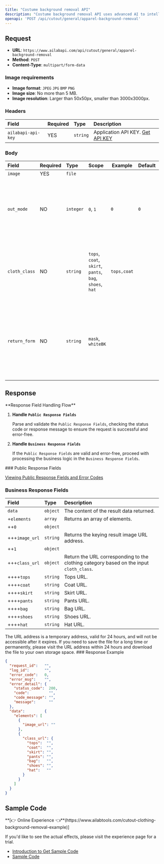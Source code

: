 ```yaml
---
title: "Costume background removal API"
description: "Costume background removal API uses advanced AI to intelligently detect and isolate clothing items, erasing backgrounds to highlight garment details effortlessly. Ideal for e-commerce and display."
openapi: 'POST /api/cutout/general/apparel-background-removal'
---
```


## Request

- **URL**: `https://www.ailabapi.com/api/cutout/general/apparel-background-removal`
- **Method**: `POST`
- **Content-Type**: `multipart/form-data`

### Image requirements

- **Image format**: `JPEG` `JPG` `BMP` `PNG`
- **Image size**: No more than 5 MB.
- **Image resolution**: Larger than 50x50px, smaller than 3000x3000px.

### Headers

| Field              | Required | Type     | Description                                        |
|:-------------------|:---------|:---------|:---------------------------------------------------|
| `ailabapi-api-key` | YES      | `string` | Application API KEY. [Get API KEY](/doc/get-api-key) |

### Body

| Field         | Required | Type      | Scope                                                                                                            | Example     | Default | Description                                                                                                                                                                                                                                                           |
|:--------------|:---------|:----------|:-----------------------------------------------------------------------------------------------------------------|-------------|---------|:----------------------------------------------------------------------------------------------------------------------------------------------------------------------------------------------------------------------------------------------------------------------|
| `image`       | YES      | `file`    |                                                                                                                  |             |         |                                                                                                                                                                                                                                                                       |
| `out_mode`    | NO       | `integer` | ``0``, ``1`` | `0`         | `0`     | ``0`: Default segmentation result of the main clothing.`, ``1`: Combined segmentation result based on the category specified by `cloth_class`.` |
| `cloth_class` | NO       | `string`  | ``tops``, ``coat``, ``skirt``, ``pants``, ``bag``, ``shoes``, ``hat`` | `tops,coat` |         | ``tops`: Tops.`, ``coat`: Coat.`, ``skirt`: Skirt.`, ``pants`: Pants.`, ``bag`: Bag.`, ``shoes`: Shoes.`, ``hat`: Hat.` |
| `return_form` | NO       | `string`  | ``mask``, ``whiteBK`` |             |         | ``whiteBK`: Returns an image with a white background.`, ``mask`: Returns a single-channel mask.`, `If not specified, a four-channel PNG image will be returned.` |

## Response
<Warning>
**Response Field Handling Flow**

1. **Handle `Public Response Fields`**

   Parse and validate the `Public Response Fields`, checking the status code or response message to ensure the request is successful and error-free.

2. **Handle `Business Response Fields`**

   If the `Public Response Fields` are valid and error-free, proceed with processing the business logic in the `Business Response Fields`.
</Warning>
### Public Response Fields

<a href="/doc/response-description" target="_blank">Viewing Public Response Fields and Error Codes</a>

### Business Response Fields

| Field          | Type     | Description                                                                             |
|:---------------|:---------|:----------------------------------------------------------------------------------------|
| `data`         | `object` | The content of the result data returned.                                                |
| +`elements`    | `array`  | Returns an array of elements.                                                           |
| ++`0`          | `object` |                                                                                         |
| +++`image_url` | `string` | Returns the keying result image URL address.                                            |
| ++`1`          | `object` |                                                                                         |
| +++`class_url` | `object` | Return the URL corresponding to the clothing category based on the input `cloth_class`. |
| ++++`tops`     | `string` | Tops URL.                                                                               |
| ++++`coat`     | `string` | Coat URL.                                                                               |
| ++++`skirt`    | `string` | Skirt URL.                                                                              |
| ++++`pants`    | `string` | Pants URL.                                                                              |
| ++++`bag`      | `string` | Bag URL.                                                                                |
| ++++`shoes`    | `string` | Shoes URL.                                                                              |
| ++++`hat`      | `string` | Hat URL.                                                                                |
<Tip>
The URL address is a temporary address, valid for 24 hours, and will not be accessible after it expires. If you need to save the file for a long time or permanently, please visit the URL address within 24 hours and download the file to your own storage space.
</Tip>
### Response Example

```json
{
  "request_id":   "",
  "log_id":       "",
  "error_code":   0,
  "error_msg":    "",
  "error_detail": {
    "status_code":  200,
    "code":         "",
    "code_message": "",
    "message":      ""
  },
  "data":         {
    "elements": [
      {
        "image_url": ""
      },
      {
        "class_url": {
          "tops":  "",
          "coat":  "",
          "skirt": "",
          "pants": "",
          "bag":   "",
          "shoes": "",
          "hat":   ""
        }
      }
    ]
  }
}
```

## Sample Code
<Tip>
**[👉 Online Experience 👈**(https://www.ailabtools.com/cutout-clothing-background-removal-example)]

If you'd like to see the actual effects, please visit the experience page for a trial.

- [Introduction to Get Sample Code](get-sample-code)
- [Sample Code][PostmanURL]

[PostmanURL]: https://documenter.getpostman.com/view/26387069/2s93JxqgHE#34bba950-f2c5-4033-be02-09669b6b1d01
</Tip>